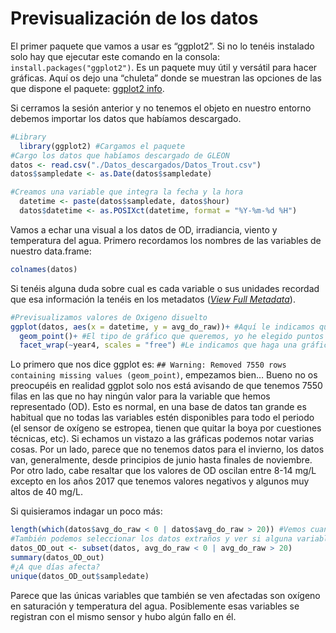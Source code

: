 # Previsualización de los datos

El primer paquete que vamos a usar es "ggplot2". Si no lo tenéis instalado solo hay que ejecutar este comando en la consola: `install.packages("ggplot2")`. Es un paquete muy útil y versátil para hacer gráficas. Aquí os dejo una "chuleta" donde se muestran las opciones de las que dispone el paquete: [ggplot2 info](https://raw.githubusercontent.com/rstudio/cheatsheets/main/data-visualization.pdf). 

Si cerramos la sesión anterior y no tenemos el objeto en nuestro entorno debemos importar los datos que habíamos descargado.

```r
#Library
  library(ggplot2) #Cargamos el paquete
#Cargo los datos que habíamos descargado de GLEON
datos <- read.csv("./Datos_descargados/Datos_Trout.csv")
datos$sampledate <- as.Date(datos$sampledate)

#Creamos una variable que integra la fecha y la hora
  datetime <- paste(datos$sampledate, datos$hour)
  datos$datetime <- as.POSIXct(datetime, format = "%Y-%m-%d %H")
```

Vamos a echar una visual a los datos de OD, irradiancia, viento y temperatura del agua. Primero recordamos los nombres de las variables de nuestro data.frame:

```r
colnames(datos)
```

Si tenéis alguna duda sobre cual es cada variable o sus unidades recordad que esa información la tenéis en los metadatos ([*View Full Metadata*](https://portal.edirepository.org/nis/metadataviewer?packageid=knb-lter-ntl.117.38)).

```r
#Previsualizamos valores de Oxigeno disuelto
ggplot(datos, aes(x = datetime, y = avg_do_raw))+ #Aquí le indicamos que datos queremos representar y cuales son las variables x e y
  geom_point()+ #El tipo de gráfico que queremos, yo he elegido puntos
  facet_wrap(~year4, scales = "free") #Le indicamos que haga una gráfica por año
```

Lo primero que nos dice ggplot es: `## Warning: Removed 7550 rows containing missing values (geom_point)`, empezamos bien... Bueno no os preocupéis en realidad ggplot solo nos está avisando de que tenemos 7550 filas en las que no hay ningún valor para la variable que hemos representado (OD). Esto es normal, en una base de datos tan grande es habitual que no todas las variables estén disponibles para todo el periodo (el sensor de oxígeno se estropea, tienen que quitar la boya por cuestiones técnicas, etc). Si echamos un vistazo a las gráficas podemos notar varias cosas. Por un lado, parece que no tenemos datos para el invierno, los datos van, generalmente, desde principios de junio hasta finales de noviembre. Por otro lado, cabe resaltar que los valores de OD oscilan entre 8-14 mg\/L excepto en los años 2017 que tenemos valores negativos y algunos muy altos de 40 mg\/L.

Si quisieramos indagar un poco más:

```r
length(which(datos$avg_do_raw < 0 | datos$avg_do_raw > 20)) #Vemos cuantos datos se salen del rango de concentración esperado.
#También podemos seleccionar los datos extraños y ver si alguna variable más muestra valores incoherentes
datos_OD_out <- subset(datos, avg_do_raw < 0 | avg_do_raw > 20)
summary(datos_OD_out)
#¿A que días afecta?
unique(datos_OD_out$sampledate)
```

Parece que las únicas variables que también se ven afectadas son oxígeno en saturación y temperatura del agua. Posiblemente esas variables se registran con el mismo sensor y hubo algún fallo en él. 